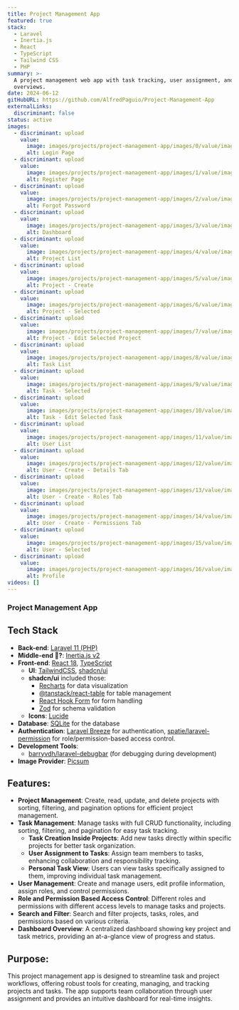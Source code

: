 ```yaml
---
title: Project Management App
featured: true
stack:
  - Laravel
  - Inertia.js
  - React
  - TypeScript
  - Tailwind CSS
  - PHP
summary: >-
  A project management web app with task tracking, user assignment, and project
  overviews.
date: 2024-06-12
gitHubURL: https://github.com/AlfredPaguio/Project-Management-App
externalLinks:
  discriminant: false
status: active
images:
  - discriminant: upload
    value:
      image: images/projects/project-management-app/images/0/value/image.png
      alt: Login Page
  - discriminant: upload
    value:
      image: images/projects/project-management-app/images/1/value/image.png
      alt: Register Page
  - discriminant: upload
    value:
      image: images/projects/project-management-app/images/2/value/image.png
      alt: Forgot Password
  - discriminant: upload
    value:
      image: images/projects/project-management-app/images/3/value/image.png
      alt: Dashboard
  - discriminant: upload
    value:
      image: images/projects/project-management-app/images/4/value/image.png
      alt: Project List
  - discriminant: upload
    value:
      image: images/projects/project-management-app/images/5/value/image.png
      alt: Project - Create
  - discriminant: upload
    value:
      image: images/projects/project-management-app/images/6/value/image.png
      alt: Project - Selected
  - discriminant: upload
    value:
      image: images/projects/project-management-app/images/7/value/image.png
      alt: Project - Edit Selected Project
  - discriminant: upload
    value:
      image: images/projects/project-management-app/images/8/value/image.png
      alt: Task List
  - discriminant: upload
    value:
      image: images/projects/project-management-app/images/9/value/image.png
      alt: Task - Selected
  - discriminant: upload
    value:
      image: images/projects/project-management-app/images/10/value/image.png
      alt: Task - Edit Selected Task
  - discriminant: upload
    value:
      image: images/projects/project-management-app/images/11/value/image.png
      alt: User List
  - discriminant: upload
    value:
      image: images/projects/project-management-app/images/12/value/image.png
      alt: User - Create - Details Tab
  - discriminant: upload
    value:
      image: images/projects/project-management-app/images/13/value/image.png
      alt: User - Create - Roles Tab
  - discriminant: upload
    value:
      image: images/projects/project-management-app/images/14/value/image.png
      alt: User - Create - Permissions Tab
  - discriminant: upload
    value:
      image: images/projects/project-management-app/images/15/value/image.png
      alt: User - Selected
  - discriminant: upload
    value:
      image: images/projects/project-management-app/images/16/value/image.png
      alt: Profile
videos: []
---
```

### Project Management App

## Tech Stack

* **Back-end**: [Laravel 11 (PHP)](https://laravel.com)
* **Middle-end 🤔?**: [Inertia.js v2](https://inertiajs.com/)
* **Front-end**: [React 18](https://18.react.dev/), [TypeScript](https://www.typescriptlang.org/)
  * **UI**: [TailwindCSS](https://tailwindcss.com/), [shadcn/ui](https://ui.shadcn.com/)
  * **shadcn/ui** included those:
    * [Recharts](https://recharts.org/) for data visualization
    * [@tanstack/react-table](https://tanstack.com/table/latest/docs/introduction) for table management
    * [React Hook Form](https://react-hook-form.com/) for form handling
    * [Zod](https://zod.dev/) for schema validation
  * **Icons**: [Lucide](https://lucide.dev/guide/packages/lucide-react)
* **Database**: [SQLite](https://www.sqlite.org/) for the database
* **Authentication**: [Laravel Breeze](https://github.com/laravel/breeze) for authentication, [spatie/laravel-permission](https://spatie.be/docs/laravel-permission/v6/introduction) for role/permission-based access control.
* **Development Tools**:
  * [barryvdh/laravel-debugbar](https://github.com/barryvdh/laravel-debugbar) (for debugging during development)
* **Image Provider**: [Picsum](https://picsum.photos/)

## Features:

* **Project Management**: Create, read, update, and delete projects with sorting, filtering, and pagination options for efficient project management.
* **Task Management**: Manage tasks with full CRUD functionality, including sorting, filtering, and pagination for easy task tracking.
  * **Task Creation Inside Projects**: Add new tasks directly within specific projects for better task organization.
  * **User Assignment to Tasks**: Assign team members to tasks, enhancing collaboration and responsibility tracking.
  * **Personal Task View**: Users can view tasks specifically assigned to them, improving individual task management.
* **User Management**: Create and manage users, edit profile information, assign roles, and control permissions.
* **Role and Permission Based Access Control**: Different roles and permissions with different access levels to manage tasks and projects.
* **Search and Filter**: Search and filter projects, tasks, roles, and permissions based on various criteria.
* **Dashboard Overview**: A centralized dashboard showing key project and task metrics, providing an at-a-glance view of progress and status.

## Purpose:

This project management app is designed to streamline task and project workflows, offering robust tools for creating, managing, and tracking projects and tasks. The app supports team collaboration through user assignment and provides an intuitive dashboard for real-time insights.
